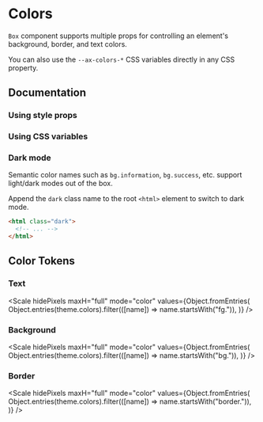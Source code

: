 
# Colors

`Box` component supports multiple props for controlling an element's background, border, and text colors.

You can also use the `--ax-colors-*` CSS variables directly in any CSS property.

## Documentation

### Using style props

<Demo component={PropUsage} />

### Using CSS variables

<Demo component={CssUsage} />

### Dark mode

Semantic color names such as `bg.information`, `bg.success`, etc. support light/dark modes out of the box.

Append the `dark` class name to the root `<html>` element to switch to dark mode.

```html /dark/
<html class="dark">
  <!-- ... -->
</html>
```

## Color Tokens

### Text

<Scale
  hidePixels
  maxH="full"
  mode="color"
  values={Object.fromEntries(
    Object.entries(theme.colors).filter(([name]) => name.startsWith("fg.")),
  )}
/>

### Background

<Scale
  hidePixels
  maxH="full"
  mode="color"
  values={Object.fromEntries(
    Object.entries(theme.colors).filter(([name]) => name.startsWith("bg.")),
  )}
/>

### Border

<Scale
  hidePixels
  maxH="full"
  mode="color"
  values={Object.fromEntries(
    Object.entries(theme.colors).filter(([name]) => name.startsWith("border.")),
  )}
/>
